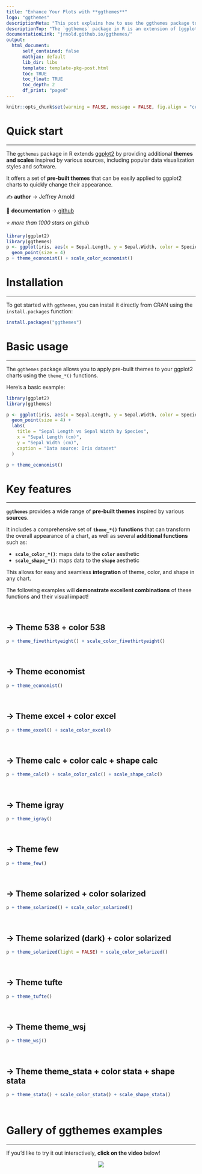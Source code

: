```yaml
---
title: "Enhance Your Plots with **ggthemes**"
logo: "ggthemes"
descriptionMeta: "This post explains how to use the ggthemes package to apply pre-built themes to ggplot2 charts in R. It provides several reproducible examples with explanation and R code."
descriptionTop: "The `ggthemes` package in R is an extension of [ggplot2](../ggplot2-package.html), offering a collection of **additional themes and scales** for ggplot2 charts.<br/>This post showcases the **key features** of `ggthemes` and provides a set of **graph examples** using the package."
documentationLink: "jrnold.github.io/ggthemes/"
output:
  html_document:
      self_contained: false    
      mathjax: default
      lib_dir: libs
      template: template-pkg-post.html
      toc: TRUE
      toc_float: TRUE
      toc_depth: 2
      df_print: "paged"
---
```


```r
knitr::opts_chunk$set(warning = FALSE, message = FALSE, fig.align = "center")
```

<div class="container">

# Quick start
***
The `ggthemes` package in R extends [ggplot2](../ggplot2-package.html) by providing additional **themes and scales** inspired by various sources, including popular data visualization styles and software.

<div class = "row">

<div class = "col-md-5  col-sm-12 align-self-center">

It offers a set of **pre-built themes** that can be easily applied to ggplot2 charts to quickly change their appearance.

✍️ **author** &rarr; Jeffrey Arnold

📘 **documentation** &rarr; [github](https://jrnold.github.io/ggthemes/)

⭐️ *more than 1000 stars on github*
</div>

<div class = "col-md-7  col-sm-12">
```r
library(ggplot2)
library(ggthemes)
p <- ggplot(iris, aes(x = Sepal.Length, y = Sepal.Width, color = Species)) +
  geom_point(size = 4)
p + theme_economist() + scale_color_economist()
```
</div>
</div>

# Installation
***
To get started with `ggthemes`, you can install it directly from CRAN using the `install.packages` function:

```r
install.packages("ggthemes")
```

# Basic usage 
***

The `ggthemes` package allows you to apply pre-built themes to your ggplot2 charts using the `theme_*()` functions.

Here's a basic example:

```r
library(ggplot2)
library(ggthemes)

p <- ggplot(iris, aes(x = Sepal.Length, y = Sepal.Width, color = Species, shape = Species)) +
  geom_point(size = 4) +
  labs(
    title = "Sepal Length vs Sepal Width by Species",
    x = "Sepal Length (cm)",
    y = "Sepal Width (cm)",
    caption = "Data source: Iris dataset"
  )

p + theme_economist()
```

# Key features
***

**`ggthemes`** provides a wide range of **pre-built themes** inspired by various **sources**. 

It includes a comprehensive set of **`theme_*()` functions** that can transform the overall appearance of a chart, as well as several **additional functions** such as:

- **`scale_color_*()`**: maps data to the **`color`** aesthetic
- **`scale_shape_*()`**: maps data to the **`shape`** aesthetic

This allows for easy and seamless **integration** of theme, color, and shape in any chart.

The following examples will **demonstrate excellent combinations** of these functions and their visual impact!

<br>

## &rarr; Theme 538 + color 538

```r
p + theme_fivethirtyeight() + scale_color_fivethirtyeight()
```

<br>

## &rarr; Theme economist


```r
p + theme_economist()
```

<br>

## &rarr; Theme excel + color excel


```r
p + theme_excel() + scale_color_excel()
```

<br>

## &rarr; Theme calc + color calc + shape calc


```r
p + theme_calc() + scale_color_calc() + scale_shape_calc()
```

<br>

## &rarr; Theme igray


```r
p + theme_igray()
```

<br>

## &rarr; Theme few


```r
p + theme_few()
```

<br>

## &rarr; Theme solarized + color solarized


```r
p + theme_solarized() + scale_color_solarized()
```

<br>

## &rarr; Theme solarized (dark) + color solarized


```r
p + theme_solarized(light = FALSE) + scale_color_solarized()
```

<br>

## &rarr; Theme tufte


```r
p + theme_tufte()
```

<br>

## &rarr; Theme theme_wsj


```r
p + theme_wsj()
```

<br>

## &rarr; Theme theme_stata + color stata + shape stata


```r
p + theme_stata() + scale_color_stata() + scale_shape_stata()
```

<br>

# Gallery of ggthemes examples
***

If you'd like to try it out interactively, **click on the video** below!

<center><a href='../ggplot2-package.html#theme-widget'>
  ![](../img/other/ggthemes.gif)
</a></center>

<!-- Close container -->
</div>